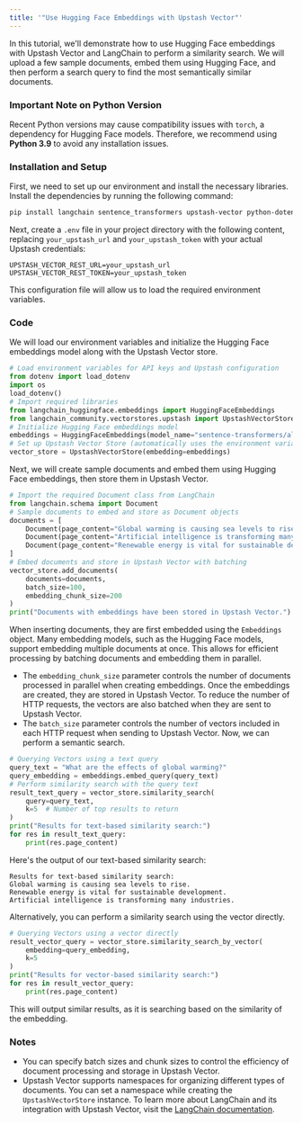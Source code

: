 ```yaml
---
title: '"Use Hugging Face Embeddings with Upstash Vector"'
---
```

In this tutorial, we'll demonstrate how to use Hugging Face embeddings with Upstash Vector and LangChain to perform a similarity search. We will upload a few sample documents, embed them using Hugging Face, and then perform a search query to find the most semantically similar documents.
### Important Note on Python Version
Recent Python versions may cause compatibility issues with `torch`, a dependency for Hugging Face models. Therefore, we recommend using **Python 3.9** to avoid any installation issues.
### Installation and Setup
First, we need to set up our environment and install the necessary libraries. Install the dependencies by running the following command:
```bash
pip install langchain sentence_transformers upstash-vector python-dotenv langchain-community langchain-huggingface
```
Next, create a `.env` file in your project directory with the following content, replacing `your_upstash_url` and `your_upstash_token` with your actual Upstash credentials:
```
UPSTASH_VECTOR_REST_URL=your_upstash_url
UPSTASH_VECTOR_REST_TOKEN=your_upstash_token
```
This configuration file will allow us to load the required environment variables.
### Code
We will load our environment variables and initialize the Hugging Face embeddings model along with the Upstash Vector store.
```python
# Load environment variables for API keys and Upstash configuration
from dotenv import load_dotenv
import os
load_dotenv()
# Import required libraries
from langchain_huggingface.embeddings import HuggingFaceEmbeddings
from langchain_community.vectorstores.upstash import UpstashVectorStore
# Initialize Hugging Face embeddings model
embeddings = HuggingFaceEmbeddings(model_name="sentence-transformers/all-mpnet-base-v2")
# Set up Upstash Vector Store (automatically uses the environment variables)
vector_store = UpstashVectorStore(embedding=embeddings)
```
Next, we will create sample documents and embed them using Hugging Face embeddings, then store them in Upstash Vector.
```python
# Import the required Document class from LangChain
from langchain.schema import Document
# Sample documents to embed and store as Document objects
documents = [
    Document(page_content="Global warming is causing sea levels to rise."),
    Document(page_content="Artificial intelligence is transforming many industries."),
    Document(page_content="Renewable energy is vital for sustainable development.")
]
# Embed documents and store in Upstash Vector with batching
vector_store.add_documents(
    documents=documents,
    batch_size=100,
    embedding_chunk_size=200
)
print("Documents with embeddings have been stored in Upstash Vector.")
```
When inserting documents, they are first embedded using the `Embeddings` object. Many embedding models, such as the Hugging Face models, support embedding multiple documents at once. This allows for efficient processing by batching documents and embedding them in parallel.
- The `embedding_chunk_size` parameter controls the number of documents processed in parallel when creating embeddings.
Once the embeddings are created, they are stored in Upstash Vector. To reduce the number of HTTP requests, the vectors are also batched when they are sent to Upstash Vector.
- The `batch_size` parameter controls the number of vectors included in each HTTP request when sending to Upstash Vector.
Now, we can perform a semantic search.
```python
# Querying Vectors using a text query
query_text = "What are the effects of global warming?"
query_embedding = embeddings.embed_query(query_text)
# Perform similarity search with the query text
result_text_query = vector_store.similarity_search(
    query=query_text,
    k=5  # Number of top results to return
)
print("Results for text-based similarity search:")
for res in result_text_query:
    print(res.page_content)
```
Here's the output of our text-based similarity search:
```
Results for text-based similarity search:
Global warming is causing sea levels to rise.
Renewable energy is vital for sustainable development.
Artificial intelligence is transforming many industries.
```
Alternatively, you can perform a similarity search using the vector directly.
```python
# Querying Vectors using a vector directly
result_vector_query = vector_store.similarity_search_by_vector(
    embedding=query_embedding,
    k=5
)
print("Results for vector-based similarity search:")
for res in result_vector_query:
    print(res.page_content)
```
This will output similar results, as it is searching based on the similarity of the embedding.
### Notes
- You can specify batch sizes and chunk sizes to control the efficiency of document processing and storage in Upstash Vector.
- Upstash Vector supports namespaces for organizing different types of documents. You can set a namespace while creating the `UpstashVectorStore` instance.
To learn more about LangChain and its integration with Upstash Vector, visit the [LangChain documentation](https://python.langchain.com/docs/integrations/vectorstores/upstash/).